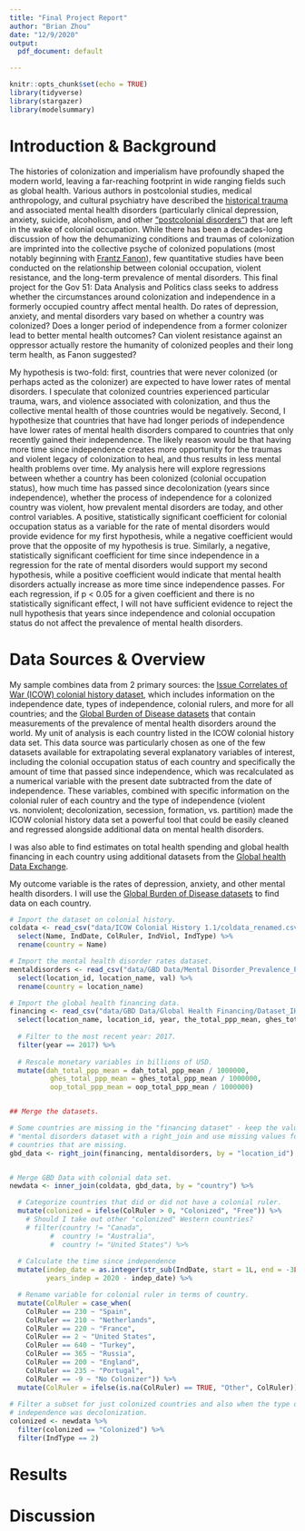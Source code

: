 ```yaml
---
title: "Final Project Report"
author: "Brian Zhou"
date: "12/9/2020"
output:   
  pdf_document: default

---
```


```r
knitr::opts_chunk$set(echo = TRUE)
library(tidyverse)
library(stargazer)
library(modelsummary)
```

# Introduction & Background

The histories of colonization and imperialism have profoundly shaped the modern world, leaving a far-reaching footprint in wide ranging fields such as global health. Various authors in postcolonial studies, medical anthropology, and cultural psychiatry have described the [historical trauma](https://www.ncbi.nlm.nih.gov/pmc/articles/PMC4001826/) and associated mental health disorders (particularly clinical depression, anxiety, suicide, alcoholism, and other ["postcolonial disorders"](https://www.researchgate.net/publication/279611909_Postcolonial_Disorders_Reflections_on_Subjectivity_in_the_Contemporary_World)) that are left in the wake of colonial occupation. While there has been a decades-long discussion of how the dehumanizing conditions and traumas of colonization are imprinted into the collective psyche of colonized populations (most notably beginning with [Frantz Fanon](http://anthropology.msu.edu/anp236-us16/files/2013/06/6.2-Schepper-Hughes-Colonial-War-Mental-Disorders.pdf)), few quantitative studies have been conducted on the relationship between colonial occupation, violent resistance, and the long-term prevalence of mental disorders. This final project for the Gov 51: Data Analysis and Politics class seeks to address whether the circumstances around colonization and independence in a formerly occupied country affect mental health. Do rates of depression, anxiety, and mental disorders vary based on whether a country was colonized? Does a longer period of independence from a former colonizer lead to better mental health outcomes? Can violent resistance against an oppressor actually restore the humanity of colonized peoples and their long term health, as Fanon suggested?

My hypothesis is two-fold: first, countries that were never colonized (or perhaps acted as the colonizer) are expected to have lower rates of mental  disorders. I speculate that colonized countries experienced particular trauma, wars, and violence associated with colonization, and thus the collective mental health of those countries would be negatively. Second, I hypothesize that countries that have had longer periods of independence have lower rates of mental health disorders compared to countries that only recently gained their independence. The likely reason would be that having more time since independence creates more opportunity for the traumas and violent legacy of colonization to heal, and thus results in less mental health problems over time. My analysis here will explore regressions between whether a country has been colonized (colonial occupation status), how much time has passed since decolonization (years since independence), whether the process of independence for a colonized country was violent, how prevalent mental disorders are today, and other control variables. A positive, statistically significant coefficient for colonial occupation status as a variable for the rate of mental disorders would provide evidence for my first hypothesis, while a negative coefficient would prove that the opposite of my hypothesis is true. Similarly, a negative, statistically significant coefficient for time since independence in a regression for the rate of mental disorders would support my second hypothesis, while a positive coefficient would indicate that mental health disorders actually increase as more time since independence passes. For each regression, if p < 0.05 for a given coefficient and there is no statistically significant effect, I will not have sufficient evidence to reject the null  hypothesis that years since  independence and colonial occupation status do not affect the prevalence of mental health disorders.


# Data Sources & Overview

My sample combines data from 2 primary sources: the [Issue Correlates of War (ICOW) colonial history dataset](https://www.paulhensel.org/icowcol.html), which includes information on the independence date, types of independence, colonial rulers, and more for all countries; and the [Global Burden of Disease datasets](http://www.healthdata.org/gbd/data) that contain measurements of the prevalence of mental health disorders around the world. My unit of analysis is each country listed in the ICOW colonial history data set. This data source was particularly chosen as one of the few datasets available for extrapolating several explanatory variables of interest, including the colonial occupation status of each country and specifically the amount of time that passed since independence, which was recalculated as a numerical variable with the present date subtracted from the date of independence. These variables, combined with specific information on the colonial ruler of each country and the type of independence (violent vs. nonviolent; decolonization, secession, formation, vs. partition) made the ICOW colonial history data set a powerful tool that could be easily cleaned and regressed alongside additional data on mental health disorders.

I was also able to find estimates on total health spending and global health financing in each country using additional datasets from the [Global health Data Exchange](http://ghdx.healthdata.org/record/ihme-data/global-health-spending-1995-2017). 

My outcome variable is the rates of depression, anxiety, and other mental health disorders. I will use the [Global Burden of Disease datasets](http://www.healthdata.org/gbd/data) to find data on each country. 

```r
# Import the dataset on colonial history.
coldata <- read_csv("data/ICOW Colonial History 1.1/coldata_renamed.csv") %>%
  select(Name, IndDate, ColRuler, IndViol, IndType) %>%
  rename(country = Name)

# Import the mental health disorder rates dataset.
mentaldisorders <- read_csv("data/GBD Data/Mental Disorder_Prevalence_Percent_IHME-GBD_2019/Rate_Prevalence_IHME-GBD_2019_DATA-aed48dc0-1.csv") %>%
  select(location_id, location_name, val) %>%
  rename(country = location_name)

# Import the global health financing data.
financing <- read_csv("data/GBD Data/Global Health Financing/Dataset_IHME_RETROSPECTIVE_FINANCING_1995_2017_Y2020M07D09.CSV") %>%
  select(location_name, location_id, year, the_total_ppp_mean, ghes_total_ppp_mean, oop_total_ppp_mean, dah_total_ppp_mean, the_per_cap_mean, the_per_gdp_mean) %>%
  
  # Filter to the most recent year: 2017.
  filter(year == 2017) %>%
  
  # Rescale monetary variables in billions of USD.
  mutate(dah_total_ppp_mean = dah_total_ppp_mean / 1000000,
          ghes_total_ppp_mean = ghes_total_ppp_mean / 1000000,
          oop_total_ppp_mean = oop_total_ppp_mean / 1000000)


## Merge the datasets.

# Some countries are missing in the "financing dataset" - keep the values in the
# "mental disorders dataset with a right_join and use missing values for the
# countries that are missing.
gbd_data <- right_join(financing, mentaldisorders, by = "location_id")


# Merge GBD Data with colonial data set.
newdata <- inner_join(coldata, gbd_data, by = "country") %>% 

  # Categorize countries that did or did not have a colonial ruler.
  mutate(colonized = ifelse(ColRuler > 0, "Colonized", "Free")) %>%
    # Should I take out other "colonized" Western countries?
    # filter(country != "Canada",
          #  country != "Australia",
          #  country != "United States") %>%
  
  # Calculate the time since independence 
  mutate(indep_date = as.integer(str_sub(IndDate, start = 1L, end = -3L)), 
         years_indep = 2020 - indep_date) %>%

  # Rename variable for colonial ruler in terms of country.
  mutate(ColRuler = case_when(
    ColRuler == 230 ~ "Spain",
    ColRuler == 210 ~ "Netherlands",
    ColRuler == 220 ~ "France",
    ColRuler == 2 ~ "United States", 
    ColRuler == 640 ~ "Turkey",
    ColRuler == 365 ~ "Russia",
    ColRuler == 200 ~ "England",
    ColRuler == 235 ~ "Portugal",
    ColRuler == -9 ~ "No Colonizer")) %>%
  mutate(ColRuler = ifelse(is.na(ColRuler) == TRUE, "Other", ColRuler))
       
# Filter a subset for just colonized countries and also when the type of
# independence was decolonization.
colonized <- newdata %>%
  filter(colonized == "Colonized") %>%
  filter(IndType == 2)

```

# Results


# Discussion


